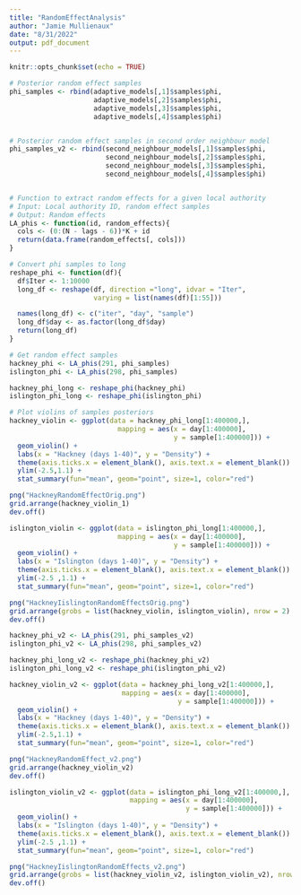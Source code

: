 ---
title: "RandomEffectAnalysis"
author: "Jamie Mullienaux"
date: "8/31/2022"
output: pdf_document
---

```{r setup, include=FALSE}
knitr::opts_chunk$set(echo = TRUE)
```

```{r Set-up analysis of random effects}
# Posterior random effect samples
phi_samples <- rbind(adaptive_models[,1]$samples$phi,
                     adaptive_models[,2]$samples$phi,
                     adaptive_models[,3]$samples$phi,
                     adaptive_models[,4]$samples$phi)


# Posterior random effect samples in second order neighbour model
phi_samples_v2 <- rbind(second_neighbour_models[,1]$samples$phi,
                        second_neighbour_models[,2]$samples$phi,
                        second_neighbour_models[,3]$samples$phi,
                        second_neighbour_models[,4]$samples$phi)


# Function to extract random effects for a given local authority
# Input: Local authority ID, random effect samples
# Output: Random effects
LA_phis <- function(id, random_effects){
  cols <- (0:(N - lags - 6))*K + id
  return(data.frame(random_effects[, cols]))
}

# Convert phi samples to long
reshape_phi <- function(df){
  df$Iter <- 1:10000
  long_df <- reshape(df, direction ="long", idvar = "Iter",
                     varying = list(names(df)[1:55]))

  names(long_df) <- c("iter", "day", "sample")
  long_df$day <- as.factor(long_df$day)
  return(long_df)
}
```

```{r Study random effects in Hackney and Islington}
# Get random effect samples
hackney_phi <- LA_phis(291, phi_samples)
islington_phi <- LA_phis(298, phi_samples)

hackney_phi_long <- reshape_phi(hackney_phi)
islington_phi_long <- reshape_phi(islington_phi)

# Plot violins of samples posteriors
hackney_violin <- ggplot(data = hackney_phi_long[1:400000,], 
                           mapping = aes(x = day[1:400000], 
                                         y = sample[1:400000])) + 
  geom_violin() + 
  labs(x = "Hackney (days 1-40)", y = "Density") +
  theme(axis.ticks.x = element_blank(), axis.text.x = element_blank()) +
  ylim(-2.5,1.1) +
  stat_summary(fun="mean", geom="point", size=1, color="red")

png("HackneyRandomEffectOrig.png")
grid.arrange(hackney_violin_1)
dev.off()

islington_violin <- ggplot(data = islington_phi_long[1:400000,], 
                           mapping = aes(x = day[1:400000], 
                                         y = sample[1:400000])) + 
  geom_violin() + 
  labs(x = "Islington (days 1-40)", y = "Density") +
  theme(axis.ticks.x = element_blank(), axis.text.x = element_blank()) +
  ylim(-2.5 ,1.1) +
  stat_summary(fun="mean", geom="point", size=1, color="red")

png("HackneyIislingtonRandomEffectsOrig.png")
grid.arrange(grobs = list(hackney_violin, islington_violin), nrow = 2)
dev.off()

```

```{r Study random effects in Hackney and neighbouring LADs }
hackney_phi_v2 <- LA_phis(291, phi_samples_v2)
islington_phi_v2 <- LA_phis(298, phi_samples_v2)

hackney_phi_long_v2 <- reshape_phi(hackney_phi_v2)
islington_phi_long_v2 <- reshape_phi(islington_phi_v2)

hackney_violin_v2 <- ggplot(data = hackney_phi_long_v2[1:400000,],
                            mapping = aes(x = day[1:400000],
                                          y = sample[1:400000])) + 
  geom_violin() + 
  labs(x = "Hackney (days 1-40)", y = "Density") +
  theme(axis.ticks.x = element_blank(), axis.text.x = element_blank()) +
  ylim(-2.5,1.1) +
  stat_summary(fun="mean", geom="point", size=1, color="red")

png("HackneyRandomEffect_v2.png")
grid.arrange(hackney_violin_v2)
dev.off()

islington_violin_v2 <- ggplot(data = islington_phi_long_v2[1:400000,],
                              mapping = aes(x = day[1:400000],
                                            y = sample[1:400000])) + 
  geom_violin() + 
  labs(x = "Islington (days 1-40)", y = "Density") +
  theme(axis.ticks.x = element_blank(), axis.text.x = element_blank()) +
  ylim(-2.5 ,1.1) +
  stat_summary(fun="mean", geom="point", size=1, color="red")

png("HackneyIislingtonRandomEffects_v2.png")
grid.arrange(grobs = list(hackney_violin_v2, islington_violin_v2), nrow = 2)
dev.off()
```